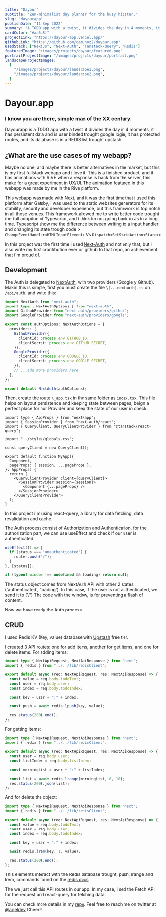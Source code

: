 ```yaml
---
title: "Dayour"
subtitle: "Zen-minimalist day planner for the busy hipster."
slug: "dayourapp"
publishDate: "11 Sep 2022"
summary: "A TODO app with a twist, it divides the day in 4 moments, it has persistent data and is user binded trought google OAuth, it has protected routes, and its database is in a REDIS list trought upstash. It has some nice Rive animations"
cardColor: "#aa5b8f"
projectLink: "https://dayour-app.vercel.app/"
githubLink: "https://github.com/camunoz2/dayour.app"
usedStack: ["NextJs", "Next-Auth", "Tanstack-Query", "Redis"]
featuredImage: "/images/projects/dayour/featured.png"
portraitProjectImage: "/images/projects/dayour/portrait.png"
landscapeProjectImages:
  [
    "/images/projects/dayour/landscape1.png",
    "/images/projects/dayour/landscape2.png",
  ]
---
```


# Dayour.app

### I know you are there, simple man of the XX century.

Dayourapp is a TODO app with a twist, it divides the day in 4 moments, it has persistent data and is user binded trought google login, it has protected routes, and its database is in a REDIS list trought upstash.

## ¿What are the use cases of my webapp?

Maybe no one, and maybe there is better alternatives in the market, but this is my first fullstack webapp and i love it. This is a finished product, and it has animations with RIVE when a response is back from the server, this make for a great experiment in UX/UI. The animation featured in this webapp was made by me in the Rive platform.

This webapp was made with Next, and it was the first time that i used this platform after Gatsby, i was used to the static websites generators for its stability, security and developer experience, but this framework is top notch in all those venues. This framework allowed me to write better code trought the full adoption of Typescript, and i think im not going back to Js in a long time. Typescript show me the difference between writing to a input handler and changing its state trough code > `ChangeEventHandler<HTMLInputElement>` Vs `Dispatch<SetStateAction<State>>`

In this project was the first time i used [Next-Auth](https://next-auth.js.org) and not only that, but i also write my first crontibution ever on github to that repo, an achievement that i'm proud of.

## Development

The Auth is delegated to [NextAuth](https://next-auth.js.org/), with two providers (Google y Github). Makin this is simple, first you must create the file `\[...nextauth].ts` on `/api/auth`. and write this:

```ts
import NextAuth from "next-auth";
import type { NextAuthOptions } from "next-auth";
import GithubProvider from "next-auth/providers/github";
import GoogleProvider from "next-auth/providers/google";

export const authOptions: NextAuthOptions = {
  providers: [
    GithubProvider({
      clientId: process.env.GITHUB_ID,
      clientSecret: process.env.GITHUB_SECRET,
    }),
    GoogleProvider({
      clientId: process.env.GOOGLE_ID,
      clientSecret: process.env.GOOGLE_SECRET,
    }),
    // ...add more providers here
  ],
};

export default NextAuth(authOptions);
```

Then, create the route `\_app.tsx` in the same folder as `index.tsx`. This file helps on layout persistence and keeping state between pages, beign a perfect place for our Provider and keep the state of our user in check.

```tsx
import type { AppProps } from "next/app";
import { SessionProvider } from "next-auth/react";
import { QueryClient, QueryClientProvider } from "@tanstack/react-query";

import "../styles/globals.css";

const queryClient = new QueryClient();

export default function MyApp({
  Component,
  pageProps: { session, ...pageProps },
}: AppProps) {
  return (
    <QueryClientProvider client={queryClient}>
      <SessionProvider session={session}>
        <Component {...pageProps} />
      </SessionProvider>
    </QueryClientProvider>
  );
}
```

In this project i'm using react-query, a library for data fetching, data revalidation and cache.

The Auth process consist of Authorization and Authentication, for the authorization part, we can use useEffect and check if our user is authenticated.

```ts
useEffect(() => {
  if (status === "unauthenticated") {
    router.push("/");
  }
}, [status]);

if (typeof window !== undefined && loading) return null;
```

The status object comes from NextAuth API with other 2 states ('authenticated', 'loading'). In this case, if the user is not authenticated, we send it to ('/') The code with the window, is for preventing a flash of content.

Now we have ready the Auth process.

## CRUD

I used Redis KV (Key, value) database with [Upstash](https://upstash.com/) free tier.

I created 3 API routes: one for add items, another for get items, and one for delete items. For adding items:

```ts
import type { NextApiRequest, NextApiResponse } from "next";
import { redis } from "../../lib/redisClient";

export default async (req: NextApiRequest, res: NextApiResponse) => {
  const value = req.body.todoText;
  const user = req.body.user;
  const index = req.body.todoIndex;

  const key = user + ":" + index;

  const push = await redis.lpush(key, value);

  res.status(200).end();
};
```

For getting items:

```ts
import type { NextApiRequest, NextApiResponse } from "next";
import { redis } from "../../lib/redisClient";

export default async (req: NextApiRequest, res: NextApiResponse) => {
  const user = req.body.user;
  const listIndex = req.body.listIndex;

  const morningList = user + ":" + listIndex;

  const list = await redis.lrange(morningList, 0, 10);
  res.status(200).json(list);
};
```

And for delete the object:

```ts
import type { NextApiRequest, NextApiResponse } from "next";
import { redis } from "../../lib/redisClient";

export default async (req: NextApiRequest, res: NextApiResponse) => {
  const value = req.body.todoText;
  const user = req.body.user;
  const index = req.body.todoIndex;

  const key = user + ":" + index;

  await redis.lrem(key, 1, value);

  res.status(200).end();
};
```

This elements interact with the Redis database trought, push, lrange and lrem, commands found on the [redis docs](https://redis.io/commands/)

The we just call this API routes in our app. In my case, i sed the Fetch API for the request and react-query for fetching data.

You can check more details in my [repo](https://github.com/camunoz2/dayour.app).
Feel free to reach me on twitter at [@arjeldev](https://twitter.com/arjeldev)
Cheers!
